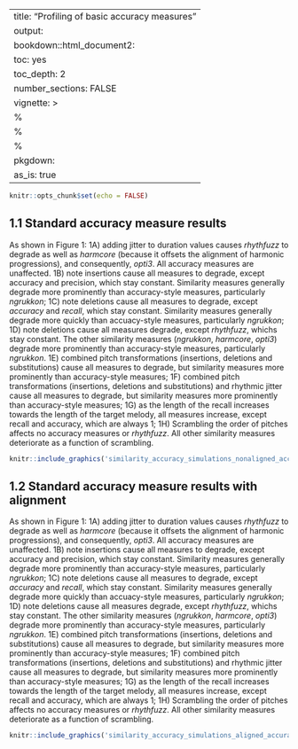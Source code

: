 

---
title: "Profiling of basic accuracy measures"
output: 
  bookdown::html_document2:
    toc: yes
    toc_depth: 2
    number_sections: FALSE
vignette: >
  %\VignetteIndexEntry{Profiling of basic accuracy measures}
  %\VignetteEngine{knitr::rmarkdown}
  %\VignetteEncoding{UTF-8}
pkgdown:
  as_is: true
---

```r

knitr::opts_chunk$set(echo = FALSE)

```

## 1.1 Standard accuracy measure results

As shown in Figure 1: 1A) adding jitter to duration values causes *rhythfuzz* to degrade as well as *harmcore* (because it offsets the alignment of harmonic progressions), and consequently, *opti3*. All accuracy measures are unaffected. 1B) note insertions cause all measures to degrade, except accuracy and precision, which stay constant. Similarity measures generally degrade more prominently than accuracy-style measures, particularly *ngrukkon*; 1C) note deletions cause all measures to degrade, except *accuracy* and *recall*, which stay constant. Similarity measures generally degrade more quickly than accuacy-style measures, particularly *ngrukkon*; 1D) note deletions cause all measures degrade, except *rhythfuzz*, whichs stay constant. The other similarity measures (*ngrukkon*, *harmcore*, *opti3*) degrade more prominently than accuracy-style measures, particularly *ngrukkon*. 1E) combined pitch transformations (insertions, deletions and substitutions) cause all measures to degrade, but similarity measures more prominently than accuracy-style measures; 1F) combined pitch transformations (insertions, deletions and substitutions) and rhythmic jitter cause all measures to degrade, but similarity measures more prominently than accuracy-style measures; 1G) as the length of the recall increases towards the length of the target melody, all measures increase, except recall and accuracy, which are always 1; 1H) Scrambling the order of pitches affects no accuracy measures or *rhythfuzz*. All other similarity measures deteriorate as a function of scrambling. 

```r

knitr::include_graphics('similarity_accuracy_simulations_nonaligned_accuracy.jpg')

```


## 1.2 Standard accuracy measure results with alignment

As shown in Figure 1: 1A) adding jitter to duration values causes *rhythfuzz* to degrade as well as *harmcore* (because it offsets the alignment of harmonic progressions), and consequently, *opti3*. All accuracy measures are unaffected. 1B) note insertions cause all measures to degrade, except accuracy and precision, which stay constant. Similarity measures generally degrade more prominently than accuracy-style measures, particularly *ngrukkon*; 1C) note deletions cause all measures to degrade, except *accuracy* and *recall*, which stay constant. Similarity measures generally degrade more quickly than accuacy-style measures, particularly *ngrukkon*; 1D) note deletions cause all measures degrade, except *rhythfuzz*, whichs stay constant. The other similarity measures (*ngrukkon*, *harmcore*, *opti3*) degrade more prominently than accuracy-style measures, particularly *ngrukkon*. 1E) combined pitch transformations (insertions, deletions and substitutions) cause all measures to degrade, but similarity measures more prominently than accuracy-style measures; 1F) combined pitch transformations (insertions, deletions and substitutions) and rhythmic jitter cause all measures to degrade, but similarity measures more prominently than accuracy-style measures; 1G) as the length of the recall increases towards the length of the target melody, all measures increase, except recall and accuracy, which are always 1; 1H) Scrambling the order of pitches affects no accuracy measures or *rhythfuzz*. All other similarity measures deteriorate as a function of scrambling. 

\newpage

```r

knitr::include_graphics('similarity_accuracy_simulations_aligned_accuracy.jpg')

```


